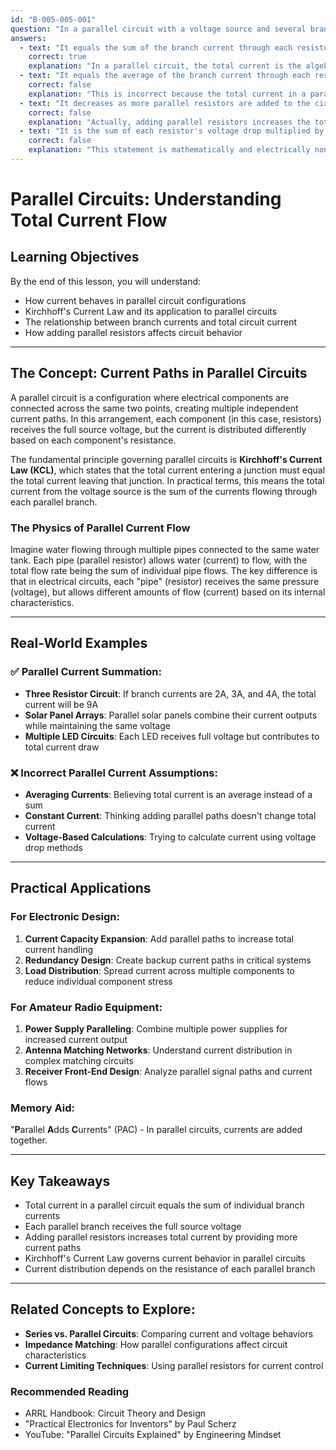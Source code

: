 ```yaml
---
id: "B-005-005-001"
question: "In a parallel circuit with a voltage source and several branch resistors, how is the total current related to the current in the branch resistors?"
answers:
  - text: "It equals the sum of the branch current through each resistor"
    correct: true
    explanation: "In a parallel circuit, the total current is the algebraic sum of the individual branch currents. According to Kirchhoff's Current Law (KCL), the current entering a junction must equal the current leaving that junction. Each parallel branch receives the full circuit voltage, and the total current is the sum of the currents through each parallel path, determined by the individual branch resistances."
  - text: "It equals the average of the branch current through each resistor"
    correct: false
    explanation: "This is incorrect because the total current in a parallel circuit is the sum, not the average, of the branch currents. Each branch conducts current independently based on its resistance, and these currents are added together, not averaged."
  - text: "It decreases as more parallel resistors are added to the circuit"
    correct: false
    explanation: "Actually, adding parallel resistors increases the total current drawn from the voltage source. As more low-resistance paths are added, the overall circuit resistance decreases, allowing more current to flow from the voltage source."
  - text: "It is the sum of each resistor's voltage drop multiplied by the total number of resistors"
    correct: false
    explanation: "This statement is mathematically and electrically nonsensical. In a parallel circuit, the voltage across each branch is equal to the source voltage, and the total current is the sum of branch currents, not a calculation involving voltage drops and the number of resistors."
---
```


# Parallel Circuits: Understanding Total Current Flow

## Learning Objectives
By the end of this lesson, you will understand:
- How current behaves in parallel circuit configurations
- Kirchhoff's Current Law and its application to parallel circuits
- The relationship between branch currents and total circuit current
- How adding parallel resistors affects circuit behavior

---

## The Concept: Current Paths in Parallel Circuits

A parallel circuit is a configuration where electrical components are connected across the same two points, creating multiple independent current paths. In this arrangement, each component (in this case, resistors) receives the full source voltage, but the current is distributed differently based on each component's resistance.

The fundamental principle governing parallel circuits is **Kirchhoff's Current Law (KCL)**, which states that the total current entering a junction must equal the total current leaving that junction. In practical terms, this means the total current from the voltage source is the sum of the currents flowing through each parallel branch.

### The Physics of Parallel Current Flow

Imagine water flowing through multiple pipes connected to the same water tank. Each pipe (parallel resistor) allows water (current) to flow, with the total flow rate being the sum of individual pipe flows. The key difference is that in electrical circuits, each "pipe" (resistor) receives the same pressure (voltage), but allows different amounts of flow (current) based on its internal characteristics.

---

## Real-World Examples

### ✅ Parallel Current Summation:
- **Three Resistor Circuit**: If branch currents are 2A, 3A, and 4A, the total current will be 9A
- **Solar Panel Arrays**: Parallel solar panels combine their current outputs while maintaining the same voltage
- **Multiple LED Circuits**: Each LED receives full voltage but contributes to total current draw

### ❌ Incorrect Parallel Current Assumptions:
- **Averaging Currents**: Believing total current is an average instead of a sum
- **Constant Current**: Thinking adding parallel paths doesn't change total current
- **Voltage-Based Calculations**: Trying to calculate current using voltage drop methods

---

## Practical Applications

### For Electronic Design:
1. **Current Capacity Expansion**: Add parallel paths to increase total current handling
2. **Redundancy Design**: Create backup current paths in critical systems
3. **Load Distribution**: Spread current across multiple components to reduce individual component stress

### For Amateur Radio Equipment:
1. **Power Supply Paralleling**: Combine multiple power supplies for increased current output
2. **Antenna Matching Networks**: Understand current distribution in complex matching circuits
3. **Receiver Front-End Design**: Analyze parallel signal paths and current flows

### Memory Aid:
"**P**arallel **A**dds **C**urrents" (PAC) - In parallel circuits, currents are added together.

---

## Key Takeaways

- Total current in a parallel circuit equals the sum of individual branch currents
- Each parallel branch receives the full source voltage
- Adding parallel resistors increases total current by providing more current paths
- Kirchhoff's Current Law governs current behavior in parallel circuits
- Current distribution depends on the resistance of each parallel branch

---

## Related Concepts to Explore:
- **Series vs. Parallel Circuits**: Comparing current and voltage behaviors
- **Impedance Matching**: How parallel configurations affect circuit characteristics
- **Current Limiting Techniques**: Using parallel resistors for current control

### Recommended Reading

- ARRL Handbook: Circuit Theory and Design
- "Practical Electronics for Inventors" by Paul Scherz
- YouTube: "Parallel Circuits Explained" by Engineering Mindset